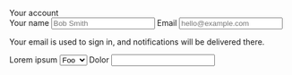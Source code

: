 

<Metatags
  title="May 1 | CSS Grid a day"
  description="An example of using CSS grid every day, from May 1–31st, 2019."
  thumbnail=""
  url="https://cssgrid31.brett.cool"
  pathname="/"
/>

<div className={LayoutStyles.container}>
  <div className={LayoutStyles.page}>
    <div className={LayoutStyles.heading}>Your account</div>
    <form className={FormStyles.form}>
      <label for="name">Your name</label>
      <input id="name" type="text" placeholder="Bob Smith" />
      <label for="email">Email</label>
      <input id="email" type="email" placeholder="hello@example.com" />
      <p className={FormStyles.hint}>
        Your email is used to sign in, and notifications will be delivered
        there.
      </p>
      <label>Lorem ipsum</label>
      <select>
        <option>Foo</option>
        <option>Bar</option>
        <option>Bing</option>
      </select>
      <label>Dolor</label>
      <input type="text" />
    </form>
  </div>
</div>
